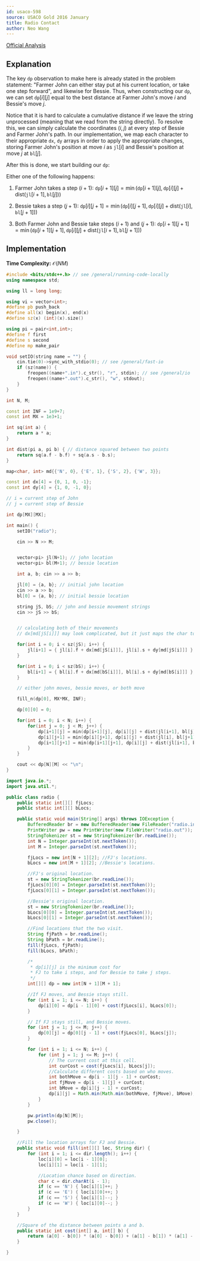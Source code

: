 ```yaml
---
id: usaco-598
source: USACO Gold 2016 January
title: Radio Contact
author: Neo Wang
---
```


[Official Analysis](http://www.usaco.org/current/data/sol_radio_gold_jan16.html)

## Explanation

The key $\texttt{dp}$ observation to make here is already stated in the problem
statement: "Farmer John can either stay put at his current location, or take one
step forward", and likewise for Bessie. Thus, when constructing our
$\texttt{dp}$, we can set $\texttt{dp}[i][j]$ equal to the best distance at
Farmer John's move $i$ and Bessie's move $j$.

Notice that it is hard to calculate a cumulative distance if we leave the string
unprocessed (meaning that we read from the string directly). To resolve this, we
can simply calculate the coordinates $(i,j)$ at every step of Bessie and Farmer
John's path. In our implementation, we map each character to their appropriate
`dx`, `dy` arrays in order to apply the appropriate changes, storing Farmer
John's position at move $i$ as $\texttt{jl}[i]$ and Bessie's position at move
$j$ at $\texttt{bl}[j]$.

After this is done, we start building our $\texttt{dp}$:

Either one of the following happens:

1. Farmer John takes a step $(i+1)$:
   $\texttt{dp}[i+1][j] = \min(\texttt{dp}[i+1][j], \texttt{dp}[i][j] + \text{dist}(\texttt{jl}[i+1], \texttt{bl}[j]))$

2. Bessie takes a step $(j+1)$:
   $\texttt{dp}[i][j+1] = \min(\texttt{dp}[i][j+1], \texttt{dp}[i][j] + \text{dist}(\texttt{jl}[i], \texttt{bl}[j+1]))$

3. Both Farmer John and Bessie take steps $(i+1)$ and $(j+1)$:
   $\texttt{dp}[i+1][j+1] = \min(\texttt{dp}[i+1][j+1], \texttt{dp}[i][j] + \text{dist}(\texttt{jl}[i+1], \texttt{bl}[j+1]))$

## Implementation

**Time Complexity:** $\mathcal{O}(NM)$

<LanguageSection>

<CPPSection>

```cpp
#include <bits/stdc++.h> // see /general/running-code-locally
using namespace std;

using ll = long long;

using vi = vector<int>;
#define pb push_back
#define all(x) begin(x), end(x)
#define sz(x) (int)(x).size()

using pi = pair<int,int>;
#define f first
#define s second
#define mp make_pair

void setIO(string name = "") {
	cin.tie(0)->sync_with_stdio(0); // see /general/fast-io
	if (sz(name)) {
		freopen((name+".in").c_str(), "r", stdin); // see /general/io
		freopen((name+".out").c_str(), "w", stdout);
	}
}

int N, M;

const int INF = 1e9+7;
const int MX = 1e3+1;

int sq(int a) {
	return a * a;
}

int dist(pi a, pi b) { // distance squared between two points
	return sq(a.f - b.f) + sq(a.s - b.s);
}

map<char, int> md{{'N', 0}, {'E', 1}, {'S', 2}, {'W', 3}};

const int dx[4] = {0, 1, 0, -1};
const int dy[4] = {1, 0, -1, 0};

// i = current step of John
// j = current step of Bessie

int dp[MX][MX];

int main() {
	setIO("radio");

	cin >> N >> M;


	vector<pi> jl(N+1); // john location
	vector<pi> bl(M+1); // bessie location

	int a, b; cin >> a >> b;

	jl[0] = {a, b}; // initial john location
	cin >> a >> b;
	bl[0] = {a, b}; // initial bessie location

	string jS, bS; // john and bessie movement strings
	cin >> jS >> bS;


	// calculating both of their movements
	// dx[md[jS[i]]] may look complicated, but it just maps the char to its change

	for(int i = 0; i < sz(jS); i++) {
		jl[i+1] = { jl[i].f + dx[md[jS[i]]], jl[i].s + dy[md[jS[i]]] };
	}

	for(int i = 0; i < sz(bS); i++) {
		bl[i+1] = { bl[i].f + dx[md[bS[i]]], bl[i].s + dy[md[bS[i]]] };
	}

	// either john moves, bessie moves, or both move

	fill_n(dp[0], MX*MX, INF);

	dp[0][0] = 0;

	for(int i = 0; i < N; i++) {
		for(int j = 0; j < M; j++) {
			dp[i+1][j] = min(dp[i+1][j], dp[i][j] + dist(jl[i+1], bl[j]));
			dp[i][j+1] = min(dp[i][j+1], dp[i][j] + dist(jl[i], bl[j+1]));
			dp[i+1][j+1] = min(dp[i+1][j+1], dp[i][j] + dist(jl[i+1], bl[j+1]));
		}
	}

	cout << dp[N][M] << "\n";
}
```

</CPPSection>

<JavaSection>

```java
import java.io.*;
import java.util.*;

public class radio {
	public static int[][] fjLocs;
	public static int[][] bLocs;

	public static void main(String[] args) throws IOException {
		BufferedReader br = new BufferedReader(new FileReader("radio.in"));
		PrintWriter pw = new PrintWriter(new FileWriter("radio.out"));
		StringTokenizer st = new StringTokenizer(br.readLine());
		int N = Integer.parseInt(st.nextToken());
		int M = Integer.parseInt(st.nextToken());

		fjLocs = new int[N + 1][2]; //FJ's locations.
		bLocs = new int[M + 1][2]; //Bessie's locations.

		//FJ's original location.
		st = new StringTokenizer(br.readLine());
		fjLocs[0][0] = Integer.parseInt(st.nextToken());
		fjLocs[0][1] = Integer.parseInt(st.nextToken());

		//Bessie's original location.
		st = new StringTokenizer(br.readLine());
		bLocs[0][0] = Integer.parseInt(st.nextToken());
		bLocs[0][1] = Integer.parseInt(st.nextToken());

		//Find locations that the two visit.
		String fjPath = br.readLine();
		String bPath = br.readLine();
		fill(fjLocs, fjPath);
		fill(bLocs, bPath);

		/*
		 * dp[i][j] is the minimum cost for
		 * FJ to take i steps, and for Bessie to take j steps.
		 */
		int[][] dp = new int[N + 1][M + 1];

		//If FJ moves, and Bessie stays still.
		for (int i = 1; i <= N; i++) {
			dp[i][0] = dp[i - 1][0] + cost(fjLocs[i], bLocs[0]);
		}

		// If FJ stays still, and Bessie moves.
		for (int j = 1; j <= M; j++) {
			dp[0][j] = dp[0][j - 1] + cost(fjLocs[0], bLocs[j]);
		}

		for (int i = 1; i <= N; i++) {
			for (int j = 1; j <= M; j++) {
				// The current cost at this cell.
				int curCost = cost(fjLocs[i], bLocs[j]);
				//Calculate different costs based on who moves.
				int bothMove = dp[i - 1][j - 1] + curCost;
				int fjMove = dp[i - 1][j] + curCost;
				int bMove = dp[i][j - 1] + curCost;
				dp[i][j] = Math.min(Math.min(bothMove, fjMove), bMove);
			}
		}

		pw.println(dp[N][M]);
		pw.close();

	}

	//Fill the location arrays for FJ and Bessie.
	public static void fill(int[][] loc, String dir) {
		for (int i = 1; i <= dir.length(); i++) {
			loc[i][0] = loc[i - 1][0];
			loc[i][1] = loc[i - 1][1];

			//Location chance based on direction.
			char c = dir.charAt(i - 1);
			if (c == 'N') { loc[i][1]++; }
			if (c == 'E') { loc[i][0]++; }
			if (c == 'S') { loc[i][1]--; }
			if (c == 'W') { loc[i][0]--; }
		}
	}

	//Square of the distance between points a and b.
	public static int cost(int[] a, int[] b) {
		return (a[0] - b[0]) * (a[0] - b[0]) + (a[1] - b[1]) * (a[1] - b[1]);
	}

}
```
</JavaSection>

</LanguageSection>

